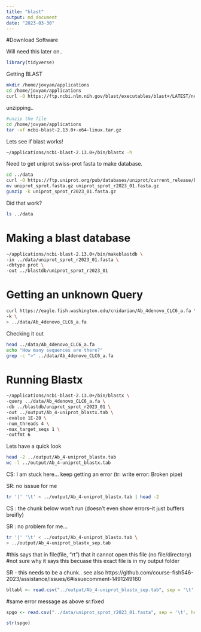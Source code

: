 ```yaml
---
title: "blast"
output: md_document
date: "2023-03-30"
---
```


#Download Software


Will need this later on..

```r
library(tidyverse)
```





Getting BLAST

```bash
mkdir /home/jovyan/applications
cd /home/jovyan/applications
curl -O https://ftp.ncbi.nlm.nih.gov/blast/executables/blast+/LATEST/ncbi-blast-2.13.0+-x64-linux.tar.gz
```


unzipping..


```bash
#unzip the file
cd /home/jovyan/applications
tar -xf ncbi-blast-2.13.0+-x64-linux.tar.gz
```


Lets see if blast works!

```bash
~/applications/ncbi-blast-2.13.0+/bin/blastx -h
```


Need to get uniprot swiss-prot fasta to make database.

```bash
cd ../data
curl -O https://ftp.uniprot.org/pub/databases/uniprot/current_release/knowledgebase/complete/uniprot_sprot.fasta.gz
mv uniprot_sprot.fasta.gz uniprot_sprot_r2023_01.fasta.gz
gunzip -k uniprot_sprot_r2023_01.fasta.gz

```


Did that work? 
```bash
ls ../data
```


# Making a blast database

```bash
~/applications/ncbi-blast-2.13.0+/bin/makeblastdb \
-in ../data/uniprot_sprot_r2023_01.fasta \
-dbtype prot \
-out ../blastdb/uniprot_sprot_r2023_01
```


# Getting an unknown Query

```bash
curl https://eagle.fish.washington.edu/cnidarian/Ab_4denovo_CLC6_a.fa \
-k \
> ../data/Ab_4denovo_CLC6_a.fa
```



Checking it out 

```bash
head ../data/Ab_4denovo_CLC6_a.fa
echo "How many sequences are there?"
grep -c ">" ../data/Ab_4denovo_CLC6_a.fa
```


# Running Blastx

```bash
~/applications/ncbi-blast-2.13.0+/bin/blastx \
-query ../data/Ab_4denovo_CLC6_a.fa \
-db ../blastdb/uniprot_sprot_r2023_01 \
-out ../output/Ab_4-uniprot_blastx.tab \
-evalue 1E-20 \
-num_threads 4 \
-max_target_seqs 1 \
-outfmt 6
```

Lets have a quick look

```bash
head -2 ../output/Ab_4-uniprot_blastx.tab
wc -l ../output/Ab_4-uniprot_blastx.tab
```


CS: I am stuck here... keep getting an error (tr: write error: Broken pipe)

SR: no isssue for me

```bash
tr '|' '\t' < ../output/Ab_4-uniprot_blastx.tab | head -2
```



CS : the chunk below won't run (doesn't even show errors--it just buffers breifly)

SR : no problem for me...
```bash
tr '|' '\t' < ../output/Ab_4-uniprot_blastx.tab \
> ../output/Ab_4-uniprot_blastx_sep.tab
```



#this says that in file(file, "rt") that it cannot open this file (no file/directory)
#not sure why it says this becuase this exact file is in my output folder

SR - this needs to be a chunk..
see also https://github.com/course-fish546-2023/assistance/issues/6#issuecomment-1491249160

```r
bltabl <- read.csv("../output/Ab_4-uniprot_blastx_sep.tab", sep = '\t', header = FALSE)
```



#same error message as above 
sr:fixed

```r
spgo <- read.csv("../data/uniprot_sprot_r2023_01.fasta", sep = '\t', header = TRUE)
```


```r
str(spgo)
```
